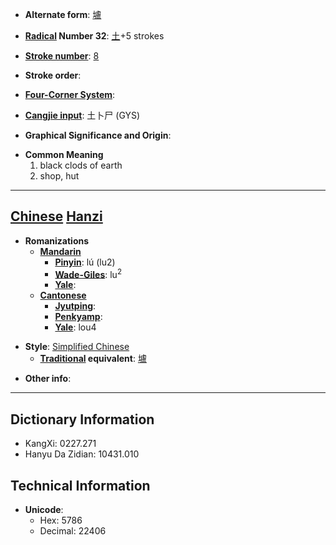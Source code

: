 * '''Alternate form''': [[壚]]

* '''[[Wiktionary:Chinese radical index| Radical]] Number 32''': [[Wiktionary:Chinese radical index 土|土]]+5 strokes

* '''[[Wiktionary:Chinese total strokes index|Stroke number]]''': [[Wiktionary:Chinese total strokes index 8|8]]

* '''Stroke order''': 

* '''[[Wiktionary:Chinese four corner index|Four-Corner System]]''': 

* '''[[Wiktionary:Chinese Cangjie index|Cangjie input]]''': 土卜尸 (GYS)

* '''Graphical Significance and Origin''': 

* '''Common Meaning'''
*#black clods of earth
*# shop, hut


----

== [[Chinese]] [[Hanzi]] ==

* '''Romanizations'''
** '''[[Mandarin]]'''
*** '''[[Pinyin]]''': lú (lu2)
*** '''[[Wade-Giles]]''': lu<sup>2</sup>
*** '''[[Yale]]''': 
** '''[[Cantonese]]'''
*** '''[[Jyutping]]''':
*** '''[[Penkyamp]]''': 
*** '''[[Yale]]''': lou4

* '''Style''': [[Simplified Chinese]] 
** '''[[Traditional Chinese|Traditional]] equivalent''': [[壚]]

* '''Other info''': 

----

== Dictionary Information ==

* KangXi: 0227.271
* Hanyu Da Zidian: 10431.010

== Technical Information ==

* '''Unicode''':
** Hex: 5786
** Decimal: 22406